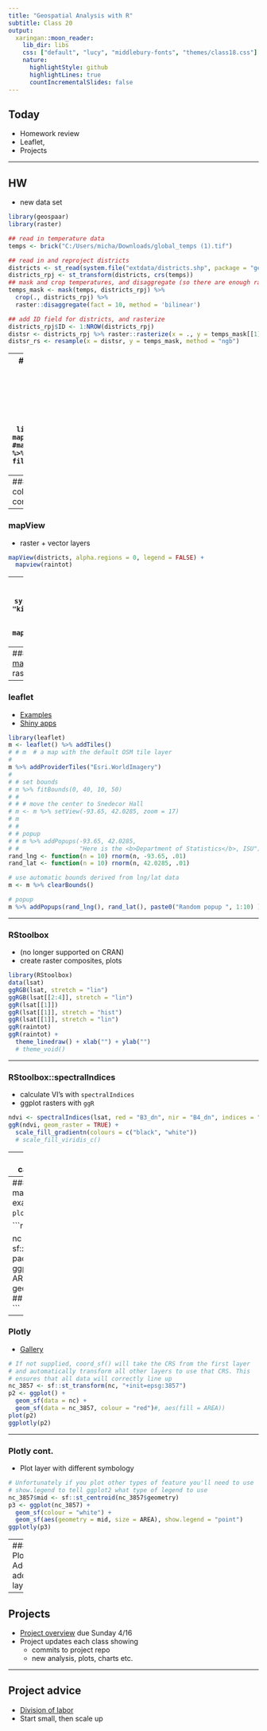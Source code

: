 ```yaml
---
title: "Geospatial Analysis with R"
subtitle: Class 20
output:
  xaringan::moon_reader:
    lib_dir: libs
    css: ["default", "lucy", "middlebury-fonts", "themes/class18.css"]
    nature:
      highlightStyle: github
      highlightLines: true
      countIncrementalSlides: false
---
```


## Today

- Homework review
- Leaflet, 
- Projects

---

## HW
- new data set
```r
library(geospaar)
library(raster)

## read in temperature data
temps <- brick("C:/Users/micha/Downloads/global_temps (1).tif")

## read in and reproject districts
districts <- st_read(system.file("extdata/districts.shp", package = "geospaar"))
districts_rpj <- st_transform(districts, crs(temps))
## mask and crop temperatures, and disaggregate (so there are enough raster cells to cover all districts)
temps_mask <- mask(temps, districts_rpj) %>%
  crop(., districts_rpj) %>% 
  raster::disaggregate(fact = 10, method = 'bilinear')

## add ID field for districts, and rasterize
districts_rpj$ID <- 1:NROW(districts_rpj)
distsr <- districts_rpj %>% raster::rasterize(x = ., y = temps_mask[[1]]) 
distsr_rs <- resample(x = distsr, y = temps_mask, method = "ngb")
```


---
### mapView
- quick viz of raster/vector layers and basemaps
- [reference](https://r-spatial.github.io/mapview/)
- [examples](https://r-spatial.github.io/mapview/articles/mapview_02-advanced.html)
```r
library(mapview)
mapview(districts)
#mapview(districts %>% st_geometry(), fill = NA, color = 'red')
```

---
### mapView
- 3 color raster composite
```r
mapview::viewRGB(x = chirpsz[[1:3]])
```

---
### mapView
- raster + vector layers

```r
mapView(districts, alpha.regions = 0, legend = FALSE) + 
  mapview(raintot)
```

---
### mapView
```r
kili_data <- system.file("extdata", "kiliNDVI.tif", package = "mapview") %>%
  raster::stack(.)
mapview(kili_data[[c(1, 10, 23)]])
```


---
### tmap
- [thematic maps](https://cran.r-project.org/web/packages/tmap/vignettes/tmap-getstarted.html)
- works well for raster bins
```r
library(tmap)
data(World)
# tmaptools::palette_explorer()
tm_shape(raintot) + 
  tm_raster(palette = "magma", breaks = seq(0, 200, 25)) +
  tm_shape(districts) + tm_borders() + 
  tm_layout(bg.color = "grey", inner.margins = 0.1) # +
  # tm_shape(World) + tm_borders()
```

---

### leaflet
- [Examples](https://rstudio.github.io/leaflet/)
- [Shiny apps](https://rstudio.github.io/leaflet/shiny.html)
```r
library(leaflet)
m <- leaflet() %>% addTiles()
# # m  # a map with the default OSM tile layer
# 
m %>% addProviderTiles("Esri.WorldImagery")
# 
# # set bounds
# m %>% fitBounds(0, 40, 10, 50)
# #
# # # move the center to Snedecor Hall
# m <- m %>% setView(-93.65, 42.0285, zoom = 17)
# m
# #
# # popup
# # m %>% addPopups(-93.65, 42.0285,
# #                 "Here is the <b>Department of Statistics</b>, ISU")
rand_lng <- function(n = 10) rnorm(n, -93.65, .01)
rand_lat <- function(n = 10) rnorm(n, 42.0285, .01)

# use automatic bounds derived from lng/lat data
m <- m %>% clearBounds()

# popup
m %>% addPopups(rand_lng(), rand_lat(), paste0("Random popup ", 1:10) )
```

---


### RStoolbox
- (no longer supported on CRAN)
- create raster composites, plots
```r
library(RStoolbox)
data(lsat)
ggRGB(lsat, stretch = "lin")
ggRGB(lsat[[2:4]], stretch = "lin")
ggR(lsat[[1]])
ggR(lsat[[1]], stretch = "hist")
ggR(lsat[[1]], stretch = "lin")
ggR(raintot)
ggR(raintot) + 
  theme_linedraw() + xlab("") + ylab("")
  # theme_void()
```

---

### RStoolbox::spectralIndices
- calculate VI's with `spectralIndices`
- ggplot rasters with `ggR`

```r
ndvi <- spectralIndices(lsat, red = "B3_dn", nir = "B4_dn", indices = "NDVI")
ggR(ndvi, geom_raster = TRUE) +
  scale_fill_gradientn(colours = c("black", "white"))
  # scale_fill_viridis_c()
```

---
### RStoolbox
- radiometric calibration with `radCor`
- many VI's

```r
mtlFile  <- system.file("external/landsat/LT52240631988227CUB02_MTL.txt", 
                        package = "RStoolbox")
lsat_ref <- radCor(lsat, mtlFile, method = "apref")

SI <- spectralIndices(lsat_ref, red = "B3_tre", nir = "B4_tre")
plot(SI)
#?spectralIndices
# rasterVis::levelplot(SI)
```


---
### Plotly
- interactive, `ggplot` style maps (great for vector data)
Many examples in code demos section of `plotly` help

```r
library(plotly)
library(sf)

nc <- sf::st_read(system.file("shape/nc.shp", package = "sf"), quiet = TRUE)
p <- ggplot(nc) + geom_sf(aes(fill = AREA))
ggplotly(p)
ggplot() + geom_sf(data = nc, aes(fill = AREA)) ## no interactivity in standard ggplot
```

---
### Plotly
- [Gallery](https://plotly.com/r/maps/)
```r
# If not supplied, coord_sf() will take the CRS from the first layer
# and automatically transform all other layers to use that CRS. This
# ensures that all data will correctly line up
nc_3857 <- sf::st_transform(nc, "+init=epsg:3857")
p2 <- ggplot() +
  geom_sf(data = nc) +
  geom_sf(data = nc_3857, colour = "red")#, aes(fill = AREA))
plot(p2)
ggplotly(p2)
```


---

### Plotly cont.
- Plot layer with different symbology
```r
# Unfortunately if you plot other types of feature you'll need to use
# show.legend to tell ggplot2 what type of legend to use
nc_3857$mid <- sf::st_centroid(nc_3857$geometry)
p3 <- ggplot(nc_3857) +
  geom_sf(colour = "white") +
  geom_sf(aes(geometry = mid, size = AREA), show.legend = "point")
ggplotly(p3)
```

---
### Plotly
- Add additional layer
```r
# You can also use layers with x and y aesthetics: these are
# assumed to already be in the common CRS.
p4 <- ggplot(nc) +
  geom_sf() +
  annotate("point", x = -80, y = 35, colour = "red", size = 4)
ggplotly(p4)
```



---

## Projects
- [Project overview](https://agroimpacts.github.io/geospaar/projects.html#project-overview-assignment) due Sunday 4/16
- Project updates each class showing
  - commits to project repo
  - new analysis, plots, charts etc. 

---
## Project advice
- [Division of labor](https://agroimpacts.github.io/geospaar/projects.html#project-overview-assignment)
- Start small, then scale up





